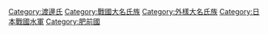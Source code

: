 [[Category:渡邊氏|Category:渡邊氏]]
[[Category:戰國大名氏族|Category:戰國大名氏族]]
[[Category:外樣大名氏族|Category:外樣大名氏族]]
[[Category:日本戰國水軍|Category:日本戰國水軍]]
[[Category:肥前國|Category:肥前國]]